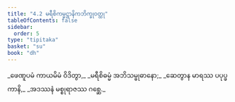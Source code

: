 ```yaml
---
title: "4.2 မရီစိကမ္မဋ္ဌာနိကဘိက္ခုဝတ္ထု"
tableOfContents: false
sidebar:
  order: 5
type: "tipitaka"
basket: "su"
book: "dh"
---
```



<DynamicBreadcrumb />

<Division number="46" book="dh">

<Paragraph number="50" type="verses" book="dh">
_ဖေဏူပမံ ကာယမိမံ ဝိဒိတွာ,_  
_မရီစိဓမ္မံ အဘိသမ္ဗုဓာနော;_  
_ဆေတွာန မာရဿ ပပုပ္ဖကာနိ,_  
_အဒဿနံ မစ္စုရာဇဿ ဂစ္ဆေ._
</Paragraph>
</Division>